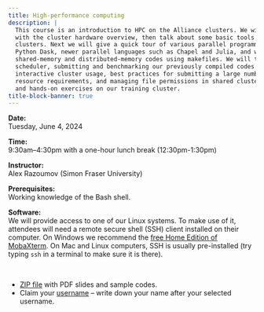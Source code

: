```yaml
---
title: High-performance computing
description: |
  This course is an introduction to HPC on the Alliance clusters. We will start
  with the cluster hardware overview, then talk about some basic tools and the software environment on our
  clusters. Next we will give a quick tour of various parallel programming frameworks such as OpenMP, MPI,
  Python Dask, newer parallel languages such as Chapel and Julia, and we will try to compile some serial,
  shared-memory and distributed-memory codes using makefiles. We will then proceed to working with the Slurm
  scheduler, submitting and benchmarking our previously compiled codes. We will learn about batch and
  interactive cluster usage, best practices for submitting a large number of jobs, estimating your job's
  resource requirements, and managing file permissions in shared cluster filesystems. There will be many demos
  and hands-on exercises on our training cluster.
title-block-banner: true
---
```


:::{.topdef}

**Date:** \
Tuesday, June 4, 2024

**Time:** \
9:30am–4:30pm with a one-hour lunch break (12:30pm-1:30pm)

**Instructor:** \
Alex Razoumov (Simon Fraser University)

**Prerequisites:** \
Working knowledge of the Bash shell.

**Software:** \
We will provide access to one of our Linux systems. To make use of it, attendees will need a remote secure shell (SSH) client installed on their computer. On Windows we recommend the [free Home Edition of MobaXterm](https://mobaxterm.mobatek.net/download.html). On Mac and Linux computers, SSH is usually pre-installed (try typing `ssh` in a terminal to make sure it is there).

:::

<br>

* [ZIP file](http://bit.ly/introhpc2) with PDF slides and sample codes.
* Claim your [username](https://etherpad.wikimedia.org/p/sssfu) -- write down your name after your selected username.
